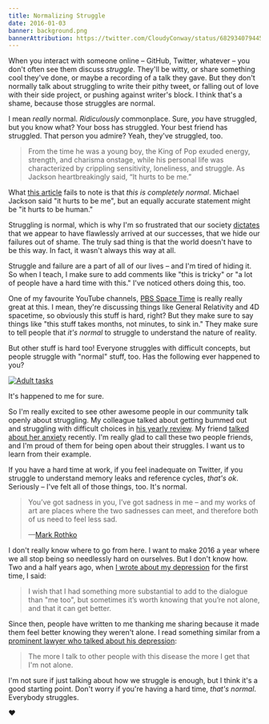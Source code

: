```yaml
---
title: Normalizing Struggle
date: 2016-01-03
banner: background.png
bannerAttribution: https://twitter.com/CloudyConway/status/682934079445188608
---
```


When you interact with someone online – GitHub, Twitter, whatever – you don't often see them discuss _struggle_. They'll be witty, or share something cool they've done, or maybe a recording of a talk they gave. But they don't normally talk about struggling to write their pithy tweet, or falling out of love with their side project, or pushing against writer's block. I think that's a shame, because those struggles are normal.

I mean _really_ normal. _Ridiculously_ commonplace. Sure, _you_ have struggled, but you know what? Your boss has struggled. Your best friend has struggled. That person you admire? Yeah, they've struggled, too.

> From the time he was a young boy, the King of Pop exuded energy, strength, and charisma onstage, while his personal life was characterized by crippling sensitivity, loneliness, and struggle. As Jackson heartbreakingly said, “It hurts to be me.”

What [this article](http://www.huffingtonpost.com/entry/artists-sensitive-creative_567f02dee4b0b958f6598764) fails to note is that _this is completely normal_. Michael Jackson said "it hurts to be me", but an equally accurate statement might be "it hurts to be human."

Struggling is normal, which is why I'm so frustrated that our society [dictates](http://jezebel.com/youre-not-adulting-youre-acting-your-fucking-age-1746878718) that we appear to have flawlessly arrived at our successes, that we hide our failures out of shame. The truly sad thing is that the world doesn't have to be this way. In fact, it wasn't always this way at all.

<YouTube videoID="6IUj6jyoTl0" />

Struggle and failure are a part of all of our lives – and I'm tired of hiding it. So when I teach, I make sure to add comments like "this is tricky" or "a lot of people have a hard time with this." I've noticed others doing this, too.

One of my favourite YouTube channels, [PBS Space Time](https://www.youtube.com/channel/UC7_gcs09iThXybpVgjHZ_7g) is really really great at this. I mean, they're discussing things like General Relativity and 4D spacetime, so obviously this stuff is hard, right? But they make sure to say things like "this stuff takes months, not minutes, to sink in." They make sure to tell people that _it's normal_ to struggle to understand the nature of reality.

But other stuff is hard too! Everyone struggles with difficult concepts, but people struggle with "normal" stuff, too. Has the following ever happened to you?

<Narrow>

[![Adult tasks](sarah_scribbles.jpg)](http://sarahcandersen.com/post/129419169496/i-know-the-internet-is-rampant-with-jokes-about)

</Narrow>

It's happened to me for sure.

So I'm really excited to see other awesome people in our community talk openly about struggling. My colleague talked about getting bummed out and struggling with difficult choices in [his yearly review](http://orta.io/on/being/29/). My friend [talked about her anxiety](http://www.mennenia.com/articles/2015-12-23-goodbye2015/) recently. I'm really glad to call these two people friends, and I'm proud of them for being open about their struggles. I want us to learn from their example.

If you have a hard time at work, if you feel inadequate on Twitter, if you struggle to understand memory leaks and reference cycles, _that's ok_. Seriously – I've felt all of those things, too. It's normal.

> You’ve got sadness in you, I’ve got sadness in me – and my works of art are places where the two sadnesses can meet, and therefore both of us need to feel less sad.
>
> —[Mark Rothko](https://youtu.be/qFnNgTSkHPM?t=412)

I don't really know where to go from here. I want to make 2016 a year where we all stop being so needlessly hard on ourselves. But I don't know how. Two and a half years ago, when [I wrote about my depression](/blog/depression/) for the first time, I said:

> I wish that I had something more substantial to add to the dialogue than "me too", but sometimes it’s worth knowing that you’re not alone, and that it can get better.

Since then, people have written to me thanking me sharing because it made them feel better knowing they weren't alone. I read something similar from a [prominent lawyer who talked about his depression](https://popehat.com/2015/05/21/happy-to-be-here/):

> The more I talk to other people with this disease the more I get that I'm not alone.

I'm not sure if just talking about how we struggle is enough, but I think it's a good starting point. Don't worry if you're having a hard time, _that's normal_. Everybody struggles.

❤️
